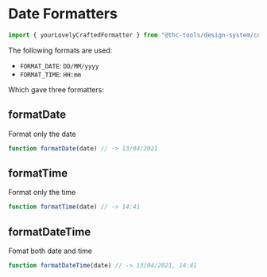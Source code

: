 
<Meta title="Design System/Core/Formatters/Dates" />

# Date Formatters

```js
import { yourLovelyCraftedFormatter } from "@thc-tools/design-system/core/formatters";
```

The following formats are used:

-   `FORMAT_DATE`: `DD/MM/yyyy`
-   `FORMAT_TIME`: `HH:mm`

Which gave three formatters:

## formatDate

Format only the date

```js
function formatDate(date) // -> 13/04/2021
```

## formatTime

Format only the time

```js
function formatTime(date) // -> 14:41
```

## formatDateTime

Fomat both date and time

```js
function formatDateTime(date) // -> 13/04/2021, 14:41
```

